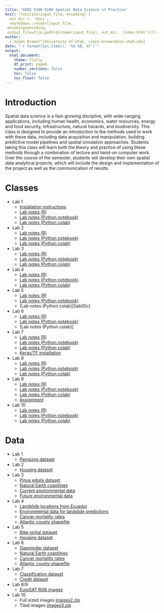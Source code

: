 ```yaml
---
title: 'GEOG 5160 6160 Spatial Data Science in Practice'
knit: (function(input_file, encoding) {
  out_dir <- 'docs';
  rmarkdown::render(input_file,
 encoding=encoding,
 output_file=file.path(dirname(input_file), out_dir, 'index.html'))})
author:
  - Simon Brewer^[University of Utah, simon.brewer@ess.utah.edu]
date: "`r format(Sys.time(), '%d %B, %Y')`"
output:
  html_document:
    theme: flatly
    df_print: paged
    number_sections: false
    toc: false
    toc_float: false
---
```


# Introduction

Spatial data science is a fast-growing discipline, with wide-ranging applications, including human health, economics, water resources, energy and food security, infrastructure, natural hazards, and biodiversity. This class is designed to provide an introduction to the methods used to work with these data, including data acquisition and manipulation, building predictive model pipelines and spatial simulation approaches. Students taking this class will learn both the theory and practice of using these methods through a combination of lecture and hand-on computer work. Over the course of the semester, students will develop their own spatial data analytical projects, which will include the design and implementation of the project as well as the communication of results. 

# Classes

- Lab 1
    - [Installation instructions][install]
    - [Lab notes (R)][lab01r]
    - [Lab notes (Python notebook)][lab01p]
    - [Lab notes (Python colab)][lab01c]
- Lab 2
    - [Lab notes (R)][lab02r]
    - [Lab notes (Python notebook)][lab02p]
    - [Lab notes (Python colab)][lab02c]
- Lab 3
    - [Lab notes (R)][lab03r]
    - [Lab notes (Python notebook)][lab03p]
    - [Lab notes (Python colab)][lab03c]
- Lab 4
    - [Lab notes (R)][lab04r]
    - [Lab notes (Python notebook)][lab04p]
    - [Lab notes (Python colab)][lab04c]
- Lab 5
    - [Lab notes (R)][lab05r]
    - [Lab notes (Python notebook)][lab05p]
    - [Lab notes (Python colab)][lab05c]
- Lab 6
    - [Lab notes (R)][lab06r]
    - [Lab notes (Python notebook)][lab06p]
    - [Lab notes (Python colab)]
- Lab 7
    - [Lab notes (R)][lab07r]
    - [Lab notes (Python notebook)][lab07p]
    - [Lab notes (Python colab)][lab07c]
    - [Keras/TF installation][keras_install]
- Lab 8
    - [Lab notes (R)][lab08r]
    - [Lab notes (Python notebook)][lab08p]
    - [Lab notes (Python colab)][lab08c]
- Lab 9
    - [Lab notes (R)][lab09r]
    - [Lab notes (Python notebook)][lab09p]
    - [Lab notes (Python colab)][lab09c]
    - [Assignment][cnn_exercise]
- Lab 10
    - [Lab notes (R)][lab10r]
    - [Lab notes (Python notebook)][lab10p]
    - [Lab notes (Python colab)][lab09c]

# Data

- Lab 1
    - [Penguins dataset][penguins]
- Lab 2
    - [Housing dataset][housing]
- Lab 3
    - [Pinus edulis dataset][pe_df]
    - [Natural Earth coastlines][ne_shp]
    - [Current environmental data][curr_env]
    - [Future environmental data][futr_env]
- Lab 4
    - [Landslide locations from Ecuador][lslpts]
    - [Environmental data for landslide predictions][lsl_ta]
    - [Cancer mortality rates][cancer]
    - [Atlantic county shapefile][atl_shp]
- Lab 5
    - [Bike rental dataset][bike]
    - [Housing dataset][housing]
- Lab 6
    - [Gapminder dataset][gap]
    - [Natural Earth coastlines][ne_shp]
    - [Cancer mortality rates][cancer]
    - [Atlantic county shapefile][atl_shp]
- Lab 7
    - [Classification dataset][class_data]
    - [Credit dataset][credit_data]
- Lab 8/9
    - [EuroSAT RGB images][eurosat_rgb]
- Lab 10
    - Full sized images [images2.zip][unet2]
    - Tiled images [images3.zip][unet3]
    

[install]: https://simonbrewer.github.io/geog5160/GEOG_5160_6160_Installation.html
[lab01r]: https://simonbrewer.github.io/geog5160/GEOG_5160_6160_lab01.html
[lab01p]: https://github.com/simonbrewer/geog5160/blob/main/GEOG_5160_6160_lab01.ipynb
[lab01c]: https://colab.research.google.com/drive/18oHWVeZJs-tHIkNGjsHMOtx0IVGZtlec?usp=sharing
[lab02r]: https://simonbrewer.github.io/geog5160/GEOG_5160_6160_lab02.html
[lab02p]: https://github.com/simonbrewer/geog5160/blob/main/GEOG_5160_6160_lab02.ipynb
[lab02c]: https://drive.google.com/file/d/1v6cTv3zA1YH7yvZHitBL5dstYRUgxOZq/view?usp=sharing
[lab03r]: https://simonbrewer.github.io/geog5160/GEOG_5160_6160_lab03.html
[lab03p]: https://github.com/simonbrewer/geog5160/blob/main/GEOG_5160_6160_lab03.ipynb
[lab03c]: https://drive.google.com/file/d/1SlhPrshvdMKUpi0gfmEobvlNwGuZmmec/view?usp=sharing
[lab04r]: https://simonbrewer.github.io/geog5160/GEOG_5160_6160_lab04.html
[lab04p]: https://github.com/simonbrewer/geog5160/blob/main/GEOG_5160_6160_lab04.ipynb
[lab04c]: https://colab.research.google.com/drive/11buvWJVZ3GPZasCv0wNlfqSzjLreTEQA?usp=sharing
[lab05r]: https://simonbrewer.github.io/geog5160/GEOG_5160_6160_lab05.html
[lab05p]: https://github.com/simonbrewer/geog5160/blob/main/GEOG_5160_6160_lab05.ipynb
[lab06r]: https://simonbrewer.github.io/geog5160/GEOG_5160_6160_lab06.html
[lab06p]: https://github.com/simonbrewer/geog5160/blob/main/GEOG_5160_6160_lab06.ipynb
[lab07r]: https://simonbrewer.github.io/geog5160/GEOG_5160_6160_lab07.html
[lab07p]: https://github.com/simonbrewer/geog5160/blob/main/GEOG_5160_6160_lab07.ipynb
[lab07c]: https://colab.research.google.com/drive/1Pjedvyh7aGc1NL6b1aRkUTfYRgyA0NyV?usp=sharing
[keras_install]: https://simonbrewer.github.io/geog5160/GEOG_5160_6160_keras_installation.html
[lab08r]: https://simonbrewer.github.io/geog5160/GEOG_5160_6160_lab08.html
[lab08p]: https://github.com/simonbrewer/geog5160/blob/main/GEOG_5160_6160_lab08.ipynb
[lab08c]: https://colab.research.google.com/drive/1gLwg6nTJ-mtKvp3nti1gyAUk1ZQQs1ob?usp=sharing
[lab09r]: https://simonbrewer.github.io/geog5160/GEOG_5160_6160_lab09.html
[lab09p]: https://github.com/simonbrewer/geog5160/blob/main/GEOG_5160_6160_lab09.ipynb
[lab09c]: https://colab.research.google.com/drive/1mw2JOBrI80qA6e4Zs-REP7BZBjiEyhFK?usp=sharing
[cnn_exercise]: https://simonbrewer.github.io/geog5160/GEOG_5160_6160_CNN_assignment_08.html
[lab10r]: https://simonbrewer.github.io/geog5160/GEOG_5160_6160_lab10.html
[lab10p]: https://github.com/simonbrewer/geog5160/blob/main/GEOG_5160_6160_lab10.ipynb
[lab10c]: https://colab.research.google.com/drive/1pIZrXAqV-YeHx_EvWx-Y6J9EO5X7F6jA?usp=sharing

[penguins]: https://drive.google.com/file/d/1Sb5uv2RP_gcNJDKmlEjBoSUOdETIq2Jf/view?usp=sharing
[housing]: https://drive.google.com/file/d/1pTBKamvTk7ZLsRIFKRNQ37_XU2J5y9XT/view?usp=sharing
[pe_df]: https://drive.google.com/file/d/1YUML4HEX1jLgpuiODJNMrxKlru8tCKJe/view?usp=sharing
[ne_shp]: https://drive.google.com/file/d/1IF2GT05HggO2OncDbDnp9ZF1toggj54r/view?usp=sharing
[curr_env]: https://drive.google.com/file/d/1tuyY7VFgkXWvppMwpTxYl-34lYa_4pyL/view?usp=sharing
[futr_env]: https://drive.google.com/file/d/1at_RvzwRTVdiFInV03hXOuvvfeo1iJjv/view?usp=sharing
[atl_shp]: https://drive.google.com/file/d/123_jTvrCbA80Gl0GmKCmLylB5RZf-1_5/view?usp=sharing
[cancer]: https://drive.google.com/file/d/1cgplF41EKtQ32vkDOf-y1W9lnwbAGg_u/view?usp=sharing
[lslpts]: https://drive.google.com/file/d/1x9bZXR86J-kFxufFvmNpbrid66krbONI/view?usp=sharing
[lsl_ta]: https://drive.google.com/file/d/1DO6eyL-N48rM-2pU4ddwMn4YFRoouYtM/view?usp=sharing
[bike]: https://drive.google.com/file/d/1vuFJPShROaRHSc_rJrRkskTiIQONjLzk/view?usp=sharing
[gap]: https://drive.google.com/file/d/1KKqQFDBv8Axditeo95wgRECrA9jCPchD/view?usp=sharing
[class_data]: https://drive.google.com/file/d/1282606hbmX2UuBd6IoKpXQy9TbS3-yZ7/view?usp=sharing
[credit_data]: https://drive.google.com/file/d/13dbnHh0VMEb8dlTf-YU6CJC4tday8L6V/view?usp=sharing
[eurosat_rgb]: https://drive.google.com/file/d/1jxJHZkAwrlyP-YZ4vRsYS7KVltp5-4yQ/view?usp=sharing
[unet2]: https://drive.google.com/file/d/1wURMPxE0zOUKlJaLWYBdahoI_CcUFeYa/view?usp=sharing
[unet3]: https://drive.google.com/file/d/1MuHa6fsFUIgDo9Zg2Et_N87piz77eYbq/view?usp=sharing
